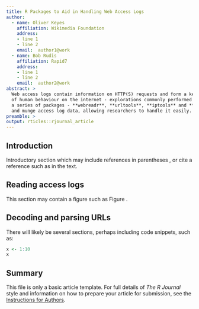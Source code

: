 ```yaml
---
title: R Packages to Aid in Handling Web Access Logs
author:
  - name: Oliver Keyes
    affiliation: Wikimedia Foundation
    address:
    - line 1
    - line 2
    email:  author1@work
  - name: Bob Rudis
    affiliation: Rapid7
    address:
    - line 1
    - line 2
    email:  author2@work
abstract: >
  Web access logs contain information on HTTP(S) requests and form a key part of both industry and academic explorations
  of human behaviour on the internet - explorations commonly performed in R. In this paper we explain and demonstrate
  a series of packages - **webreadr**, **urltools**, **iptools** and **rgeolocate** - designed to efficiently read in, parse
  and munge access log data, allowing researchers to handle it easily.
preamble: >
output: rticles::rjournal_article
---
```


## Introduction

Introductory section which may include references in parentheses
\citep{R}, or cite a reference such as \citet{R} in the text.

## Reading access logs

This section may contain a figure such as Figure \ref{figure:rlogo}.

\begin{figure}[htbp]
  \centering
  \includegraphics{Rlogo}
  \caption{The logo of R.}
  \label{figure:rlogo}
\end{figure}

## Decoding and parsing URLs

There will likely be several sections, perhaps including code snippets, such as:

```r
x <- 1:10
x
```

## Summary

This file is only a basic article template. For full details of _The R Journal_ style and information on how to prepare your article for submission, see the [Instructions for Authors](http://journal.r-project.org/latex/RJauthorguide.pdf).

\bibliography{RJreferences}
